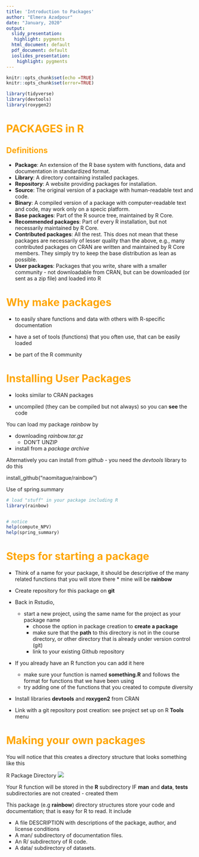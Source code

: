 ```yaml
---
title: 'Introduction to Packages'
author: "Elmera Azadpour"
date: "January, 2020"
output:
  slidy_presentation:
   highlight: pygments
  html_document: default
  pdf_document: default
  ioslides_presentation:
    highlight: pygments
---
```


```r
knitr::opts_chunk$set(echo =TRUE)
knitr::opts_chunk$set(error=TRUE)

library(tidyverse)
library(devtools)
library(roxygen2)

```


# <span style="color:orange">PACKAGES in R</span>

## <span style="color:orange">Definitions</span>

* **Package**: An extension of the R base system with functions, data and documentation in standardized
format.
* **Library**: A directory containing installed packages.
* **Repository**: A website providing packages for installation.
* **Source**: The original version of a package with human-readable text and code.
* **Binary**: A compiled version of a package with computer-readable text and code, may work only
on a specic platform.
* **Base packages**: Part of the R source tree, maintained by R Core.
* **Recommended packages**: Part of every R installation, but not necessarily maintained by R
Core.
* **Contributed packages**: All the rest. This does not mean that these packages are necessarily of
lesser quality than the above, e.g., many contributed packages on CRAN are written and
maintained by R Core members. They simply try to keep the base distribution as lean as
possible.
* **User packages**: Packages that you write, share with a smaller community - not downloadable
from CRAN, but can be downloaded (or sent as a zip file) and loaded into R

# <span style="color:orange">Why make packages</span>

* to easily share functions and data with others with R-specific documentation

* have a set of tools (functions) that you often use, that can be easily loaded

* be part of the R community


#  <span style="color:orange">Installing User Packages</span>
* looks similar to CRAN packages

* uncompiled (they can be compiled but not always) so  you can **see** the code

You can load my package *rainbow* by 

  * downloading *rainbow.tar.gz *
    * DON'T UNZIP
  
  * install from a *package archive*
  
  
 Alternatively you can install from *github* - you need the *devtools* library to do this
 
 install_github("naomitague/rainbow")


Use of spring.summary
```r


# load "stuff" in your package including R
library(rainbow)


# notice
help(compute_NPV)
help(spring_summary)

```
# <span style="color:orange">Steps for starting a package</span>

* Think of a name for your package, it should be descriptive of the many related functions that you will store there
      * mine will be **rainbow**

* Create repository for this package on **git**

* Back in Rstudio, 
  * start a new project, using the same name for the project as your package name
    * choose the option in package creation to **create a package**
    * make sure that the **path** to this directory is not in the course directory, or other directory that is 
already under version control (git)
    * link to your existing Github repository
    
* If you already have an R function you can add it here
  * make sure your function is named **something.R** and follows the format for functions that we have been using 
  * try adding one of the functions that you created to compute diversity
  
* Install libraries **devtools** and **roxygen2** from CRAN

* Link with a git repository post creation: see project set up on R **Tools** menu

# <span style="color:orange">Making your own packages</span>

You will notice that this creates a directory structure that looks something like this

R Package Directory ![](Rdirstruct.jpeg)

Your R function will be stored in the **R** subdirectory
IF **man** and **data**, **tests** subdirectories are not created - created them

This package (e.g **rainbow**)  directory structures  store your code and documentation; that is easy for R to read. It include

* A file DESCRIPTION with descriptions of the package, author, and license conditions
* A man/ subdirectory of documentation files.
* An R/ subdirectory of R code.
* A data/ subdirectory of datasets.
